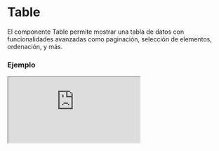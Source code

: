 # Table

El componente Table permite mostrar una tabla de datos con funcionalidades avanzadas como paginación, selección de elementos, ordenación, y más.


### Ejemplo

<Iframe minHeightIframe="30dvh" src="https://fenextjs-component-storybook.vercel.app/iframe.html?args=&id=table-table--index&viewMode=story" />

### Importación

Para importar el componente Table, se puede hacer desde fenextjs

```tsx copy
import { Table } from "fenextjs";
```

### Parámetros

| Parámetro | Tipo | Requerido | Default | Descripcion |
| --------- | ---- | --------- | ------- | ----------- |
| classNameContent | string | no | "" | Clase CSS para el contenedor principal de la tabla. |
| classNameContentTable | string | no | "" | Clase CSS para el contenedor del elemento de la tabla. |
| classNameTable | string | no | "" | Clase CSS para el elemento de la tabla. |
| classNameTHead | string | no | "" | Clase CSS para el encabezado de la tabla. |
| classNameTBody | string | no | "" | Clase CSS para el cuerpo de la tabla. |
| classNameThr | string | no | "" | Clase CSS para las filas del encabezado de la tabla. |
| classNameTr | string | no | "" | Clase CSS para las filas de la tabla. |
| classNameTh | string | no | "" | Clase CSS para las celdas del encabezado de la tabla. |
| classNameTd | string | no | "" | Clase CSS para las celdas del cuerpo de la tabla. |
| classNameContentPagination | string | no | "" | Clase CSS para el contenedor de la paginación. |
| classNameLoader | string | no | "" | Clase CSS para el elemento del cargador. |
| name | string | sí |  | Nombre de la tabla. |
| items | T[] | sí |  | Arreglo de datos a mostrar en la tabla. |
| header | TableHeader\<T\> | sí |  | Configuración del encabezado de la tabla. |
| pagination | PaginationProps | no |  | Propiedades opcionales de la paginación de la tabla. |
| showPagination | boolean | no | true | Indica si se debe mostrar la paginación en la tabla. |
| loader | boolean | no | false | Muestra un cargador mientras se cargan los datos de la tabla. |
| typeLoader | "spinner" \| "line" | no | "line" | Tipo de cargador a mostrar. |
| useCheckbox | boolean | no | true | Si se deben incluir casillas de verificación en la tabla. |
| onChecked | (items: T[]) =\> void | no |  | Función a ejecutar al seleccionar elementos de la tabla. |
| onOrderBy | (order: \{ id: keyof T; order: "ASC" \| "DESC" \}) =\> void | no |  | Función a ejecutar para ordenar los datos de la tabla. |
| onShowHidden | (showHidden: \{ id: keyof T; showHidden: "SHOW" \| "HIDDEN" \}) =\> void | no |  | Función para mostrar u ocultar columnas de la tabla. |
| notResult | ReactNode | no | \<div\>There is not results\</div\> | Componente a mostrar cuando no hay resultados en la tabla. |
| actionsCheckbox | Omit\<TableActionCheckboxProps\<T\>, "actionAllCheckbox" \| "data"\> | no |  | Propiedades para las acciones de selección múltiple de la tabla. |
| actionsCheckboxSelectAll | ReactNode | no | "Select All" | Componente para seleccionar todas las casillas de verificación. |

### Storybook

Para ver el storybook del componente lo puede hacer con este [link](https://fenextjs-component-storybook.vercel.app/?path=/story/table-table--index)

### Usos

- Tabla básica con datos

```tsx copy
<Table name="sampleTable" items={[{ id: 1, name: "Item 1" }, { id: 2, name: "Item 2" }]} header={[{ id: "id", th: "ID" }, { id: "name", th: "Name" }]} />
```

- Tabla con paginación y selección múltiple

```tsx copy
<Table name="paginatedTable" items={[{ id: 1, name: "Item A" }, { id: 2, name: "Item B" }]} header={[{ id: "id", th: "ID" }, { id: "name", th: "Name" }]} pagination={{ current: 1, total: 10 }} useCheckbox={true} />
```

- Tabla con ordenación y cargador

```tsx copy
<Table name="sortableTable" items={[{ id: 1, name: "Alpha" }, { id: 2, name: "Beta" }]} header={[{ id: "id", th: "ID", parse: (item) => `#${item}` }, { id: "name", th: "Name" }]} loader={true} typeLoader="spinner" />
```

